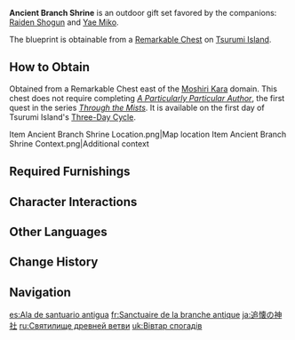 {{Furnishing Infobox
|id             = 350051
|image          = Furnishing Set Ancient Branch Shrine Display.png
|category       = Outdoor Set
|subcategory    = Gift Set
|quality        = 4
|adeptal_energy = 1,030
|description    = The architectural design, the bright red paint, and the overall layout of the serene and beautiful shrine comes in the same style as the [[Grand Narukami Shrine (Subarea)|Grand Narukami Shrine]]. It serves as a place of meditation for mortals, but for [[Raiden Shogun|Her Excellency the Shogun]], the sight of it was enough to form a hazy, but vivid memory of a bygone era...
|mention        = Raiden Shogun
|blueprint      = Remarkable Chest
}}
'''Ancient Branch Shrine''' is an outdoor gift set favored by the companions: [[Raiden Shogun]] and [[Yae Miko]].

The blueprint is obtainable from a [[Remarkable Chest]] on [[Tsurumi Island]].

==How to Obtain==
Obtained from a Remarkable Chest east of the [[Moshiri Kara]] domain. This chest does not require completing ''[[A Particularly Particular Author]]'', the first quest in the series ''[[Through the Mists]]''. It is available on the first day of Tsurumi Island's [[Tsurumi Island#Three-Day Cycle|Three-Day Cycle]].
<gallery>
Item Ancient Branch Shrine Location.png|Map location
Item Ancient Branch Shrine Context.png|Additional context
</gallery>

==Required Furnishings==
{{Recipe
|type = Gift Set
|Cleansing Shrine = 1
|The Aster's Sigh = 1
|Yumemiru "Seiken" Offering Box = 1
|White Fish Tallow Candle: Evenlight = 3
|Foundations of Stone: Double-Time = 2
|Foundations of Stone: Timely Arrival = 2
|Foundations of Stone: Path of Cultivation = 1
|Fortune Slip Stand: Omen-Reader = 1
|"Seal of the Provisional Head Priestess" = 1
|Sappan and Vermilion Enjoined = 1
|The Red Kite's Waking and Sleeping = 2
|Yumemiru "Saikyo" Fortune Slip Hanger = 1
|Sky Kitsune Statue: Hakushin's Legacy = 2
|Yumemiru "Kuukai" Street Lamp = 2
|sort = Cleansing Shrine;The Aster's Sigh;Yumemiru "Seiken" Offering Box;White Fish Tallow Candle: Evenlight;Foundations of Stone: Double-Time;Foundations of Stone: Timely Arrival;Foundations of Stone: Path of Cultivation;Fortune Slip Stand: Omen-Reader;"Seal of the Provisional Head Priestess";Sappan and Vermilion Enjoined;The Red Kite's Waking and Sleeping;Yumemiru "Saikyo" Fortune Slip Hanger;Sky Kitsune Statue: Hakushin's Legacy;Yumemiru "Kuukai" Street Lamp
|yield = 0
}}

==Character Interactions==
{{Gift Set Character Interactions
|character_1 = Raiden Shogun
|rewards_1   = Primogem*20;Vajrada Amethyst Fragment*1;Mora*20,000
|character_2 = Yae Miko
|rewards_2   = Primogem*20;Vajrada Amethyst Fragment*1;Mora*20,000
|set = Ancient Branch Shrine
}}

==Other Languages==
{{Other Languages
|en      = Ancient Branch Shrine
|zhs     = 枝社旧绪
|zhs_rm  = Zhī Shè Jiù Xù
|zht     = 枝社舊緒
|zht_rm  = Zhī Shè Jiù Xù
|zh_tl   = Old Emotions of the {{w|Setsumatsusha}}
|ja      = 追懐の神社
|ja_rm   = Tsuikai no Jinja
|ja_tl   = Shrine of Reminiscence
|ko      = 지부 신사의 추억
|ko_rm   = Jibu Sinsa-ui Chueok
|ko_tl   = Memory of Jibu Shrine
|es      = Ala de santuario antigua
|es_tl   = Ancient Shrine Wing
|fr      = Sanctuaire de la branche antique
|fr_tl   = Shrine of the Ancient Branch
|ru      = Святилище древней ветви
|ru_tl   = Ancient Branch Shrine
|th      = ศาลเจ้าเคล้าอดีต
|th_rm   = 
|th_tl   = 
|vi      = Cảnh Cổ Đền Xưa
|vi_tl   = 
|de      = Schrein des Alten Zweiges
|de_tl   = Shrine of the Old Branch
|id      = Kuil Kenangan
|id_tl   = Nostalgic Shrine
|pt      = Ala Antiga do Santuário
|pt_tl   = 
|tr      = Kadim Dallar Tapınağı
|tr_tl   = 
|it      = Santuario del ramo antico
|it_tl   = Ancient Branch Shrine
}}

==Change History==
{{Change History|2.2}}

==Navigation==
{{Furnishing Navbox/Sets|type=gift}}

[[es:Ala de santuario antigua]]
[[fr:Sanctuaire de la branche antique]]
[[ja:追懐の神社]]
[[ru:Святилище древней ветви]]
[[uk:Вівтар спогадів]]